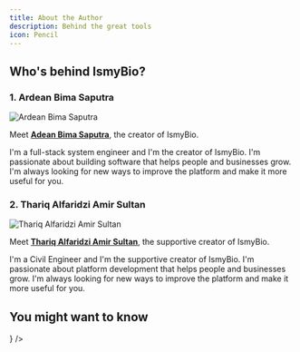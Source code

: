 ```yaml
---
title: About the Author
description: Behind the great tools
icon: Pencil
---
```



## Who's behind IsmyBio?

### 1. Ardean Bima Saputra

<img src="/author.webp" alt="Ardean Bima Saputra" className="rounded-lg w-64 h-64" />

Meet <strong>[Adean Bima Saputra](https://ardean.me)</strong>, the creator of IsmyBio.

I'm a full-stack system engineer and I'm the creator of IsmyBio. I'm passionate about building software that helps people and businesses grow. I'm always looking for new ways to improve the platform and make it more useful for you.

### 2. Thariq Alfaridzi Amir Sultan

<img src="/author2.webp" alt="Thariq Alfaridzi Amir Sultan" className="rounded-lg w-64 h-64" />

Meet <strong>[Thariq Alfaridzi Amir Sultan](https://ardean.me)</strong>, the supportive creator of IsmyBio.

I'm a Civil Engineer and I'm the supportive creator of IsmyBio. I'm passionate about platform development that helps people and businesses grow. I'm always looking for new ways to improve the platform and make it more useful for you.

## You might want to know

<Cards>
  <Card title="Who's Ardean Studio?" href="https://ardeanstudio.com" icon={<LucideExternalLink className="text-blue-300" />} />
</Cards>
